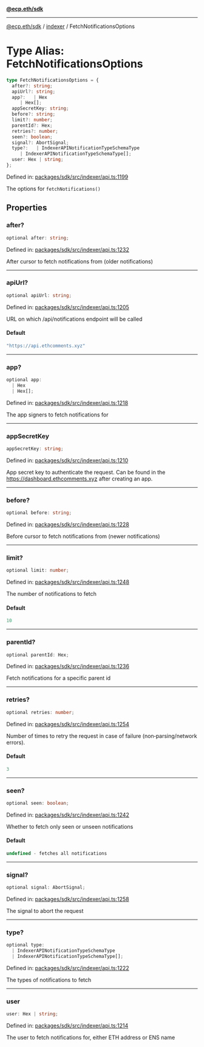 [**@ecp.eth/sdk**](../../index.mdx)

***

[@ecp.eth/sdk](/sdk-reference/index.mdx) / [indexer](/sdk-reference/indexer/index.mdx) / FetchNotificationsOptions

# Type Alias: FetchNotificationsOptions

```ts
type FetchNotificationsOptions = {
  after?: string;
  apiUrl?: string;
  app?:   | Hex
     | Hex[];
  appSecretKey: string;
  before?: string;
  limit?: number;
  parentId?: Hex;
  retries?: number;
  seen?: boolean;
  signal?: AbortSignal;
  type?:   | IndexerAPINotificationTypeSchemaType
     | IndexerAPINotificationTypeSchemaType[];
  user: Hex | string;
};
```

Defined in: [packages/sdk/src/indexer/api.ts:1199](https://github.com/ecp-eth/comments-monorepo/blob/main/packages/sdk/src/indexer/api.ts#L1199)

The options for `fetchNotifications()`

## Properties

### after?

```ts
optional after: string;
```

Defined in: [packages/sdk/src/indexer/api.ts:1232](https://github.com/ecp-eth/comments-monorepo/blob/main/packages/sdk/src/indexer/api.ts#L1232)

After cursor to fetch notifications from (older notifications)

***

### apiUrl?

```ts
optional apiUrl: string;
```

Defined in: [packages/sdk/src/indexer/api.ts:1205](https://github.com/ecp-eth/comments-monorepo/blob/main/packages/sdk/src/indexer/api.ts#L1205)

URL on which /api/notifications endpoint will be called

#### Default

```ts
"https://api.ethcomments.xyz"
```

***

### app?

```ts
optional app: 
  | Hex
  | Hex[];
```

Defined in: [packages/sdk/src/indexer/api.ts:1218](https://github.com/ecp-eth/comments-monorepo/blob/main/packages/sdk/src/indexer/api.ts#L1218)

The app signers to fetch notifications for

***

### appSecretKey

```ts
appSecretKey: string;
```

Defined in: [packages/sdk/src/indexer/api.ts:1210](https://github.com/ecp-eth/comments-monorepo/blob/main/packages/sdk/src/indexer/api.ts#L1210)

App secret key to authenticate the request.
Can be found in the https://dashboard.ethcomments.xyz after creating an app.

***

### before?

```ts
optional before: string;
```

Defined in: [packages/sdk/src/indexer/api.ts:1228](https://github.com/ecp-eth/comments-monorepo/blob/main/packages/sdk/src/indexer/api.ts#L1228)

Before cursor to fetch notifications from (newer notifications)

***

### limit?

```ts
optional limit: number;
```

Defined in: [packages/sdk/src/indexer/api.ts:1248](https://github.com/ecp-eth/comments-monorepo/blob/main/packages/sdk/src/indexer/api.ts#L1248)

The number of notifications to fetch

#### Default

```ts
10
```

***

### parentId?

```ts
optional parentId: Hex;
```

Defined in: [packages/sdk/src/indexer/api.ts:1236](https://github.com/ecp-eth/comments-monorepo/blob/main/packages/sdk/src/indexer/api.ts#L1236)

Fetch notifications for a specific parent id

***

### retries?

```ts
optional retries: number;
```

Defined in: [packages/sdk/src/indexer/api.ts:1254](https://github.com/ecp-eth/comments-monorepo/blob/main/packages/sdk/src/indexer/api.ts#L1254)

Number of times to retry the request in case of failure (non‑parsing/network errors).

#### Default

```ts
3
```

***

### seen?

```ts
optional seen: boolean;
```

Defined in: [packages/sdk/src/indexer/api.ts:1242](https://github.com/ecp-eth/comments-monorepo/blob/main/packages/sdk/src/indexer/api.ts#L1242)

Whether to fetch only seen or unseen notifications

#### Default

```ts
undefined - fetches all notifications
```

***

### signal?

```ts
optional signal: AbortSignal;
```

Defined in: [packages/sdk/src/indexer/api.ts:1258](https://github.com/ecp-eth/comments-monorepo/blob/main/packages/sdk/src/indexer/api.ts#L1258)

The signal to abort the request

***

### type?

```ts
optional type: 
  | IndexerAPINotificationTypeSchemaType
  | IndexerAPINotificationTypeSchemaType[];
```

Defined in: [packages/sdk/src/indexer/api.ts:1222](https://github.com/ecp-eth/comments-monorepo/blob/main/packages/sdk/src/indexer/api.ts#L1222)

The types of notifications to fetch

***

### user

```ts
user: Hex | string;
```

Defined in: [packages/sdk/src/indexer/api.ts:1214](https://github.com/ecp-eth/comments-monorepo/blob/main/packages/sdk/src/indexer/api.ts#L1214)

The user to fetch notifications for, either ETH address or ENS name
